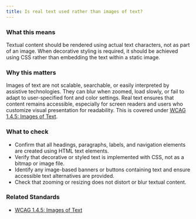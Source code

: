 ```yaml
---
title: Is real text used rather than images of text?
---
```


### What this means
Textual content should be rendered using actual text characters, not as part of an image. When decorative styling is required, it should be achieved using CSS rather than embedding the text within a static image.

### Why this matters
Images of text are not scalable, searchable, or easily interpreted by assistive technologies. They can blur when zoomed, load slowly, or fail to adapt to user-specified font and color settings. Real text ensures that content remains accessible, especially for screen readers and users who customize visual presentation for readability. This is covered under [WCAG 1.4.5: Images of Text](https://www.w3.org/WAI/WCAG21/Understanding/images-of-text.html).

### What to check
- Confirm that all headings, paragraphs, labels, and navigation elements are created using HTML text elements.
- Verify that decorative or styled text is implemented with CSS, not as a bitmap or image file.
- Identify any image-based banners or buttons containing text and ensure accessible text alternatives are provided.
- Check that zooming or resizing does not distort or blur textual content.

### Related Standards
- [WCAG 1.4.5: Images of Text](https://www.w3.org/WAI/WCAG21/Understanding/images-of-text.html)

